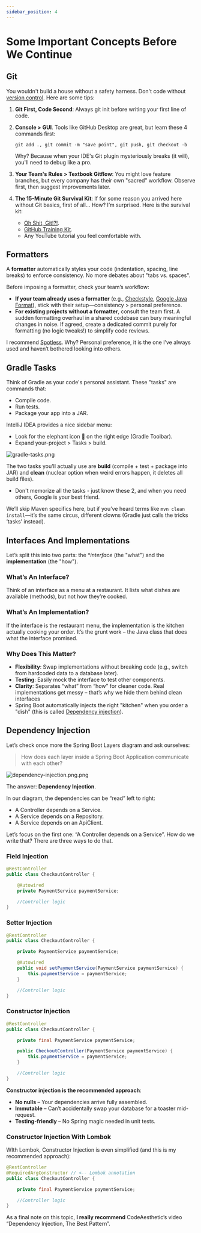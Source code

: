 ```yaml
---
sidebar_position: 4
---
```



# Some Important Concepts Before We Continue

## Git

You wouldn't build a house without a safety harness. Don't code without [version control](https://github.com/resources/articles/software-development/what-is-version-control). Here are some tips:

1. **Git First, Code Second**: Always git init before writing your first line of code.
2. **Console > GUI**. Tools like GitHub Desktop are great, but learn these 4 commands first:

    `git add ., git commit -m "save point", git push, git checkout -b`

    Why? Because when your IDE's Git plugin mysteriously breaks (it will), you'll need to debug like a pro. 
3. **Your Team's Rules > Textbook Gitflow**: You might love feature branches, but every company has their own "sacred" workflow. Observe first, then suggest improvements later.
4. **The 15-Minute Git Survival Kit**: If for some reason you arrived here without Git basics, first of all... How? I’m surprised. Here is the survival kit:
   * [Oh Shit, Git!?!](https://ohshitgit.com/).
   * [GitHub Training Kit](https://training.github.com/).
   * Any YouTube tutorial you feel comfortable with.

## Formatters

A **formatter** automatically styles your code (indentation, spacing, line breaks) to enforce consistency. No more debates about "tabs vs. spaces".

<YouTube id="V7PLxL8jIl8" />

Before imposing a formatter, check your team’s workflow:

* **If your team already uses a formatter** (e.g., [Checkstyle](https://checkstyle.org/), [Google Java Format](https://github.com/google/google-java-format)), stick with their setup—consistency > personal preference.
* **For existing projects without a formatter**, consult the team first. A sudden formatting overhaul in a shared codebase can bury meaningful changes in noise. If agreed, create a dedicated commit purely for formatting (no logic tweaks!) to simplify code reviews.

I recommend [Spotless](https://github.com/diffplug/spotless). Why? Personal preference, it is the one I’ve always used and haven’t bothered looking into others.

## Gradle Tasks

Think of Gradle as your code's personal assistant. These "tasks" are commands that:

* Compile code.
* Run tests.
* Package your app into a JAR.

IntelliJ IDEA provides a nice sidebar menu:

* Look for the elephant icon 🐘 on the right edge (Gradle Toolbar).
* Expand your-project > Tasks > build.

![gradle-tasks.png](img/gradle-tasks.png)

The two tasks you'll actually use are **build** (compile + test + package into JAR) and **clean** (nuclear option when weird errors happen, it deletes all build files).

* Don't memorize all the tasks - just know these 2, and when you need others, Google is your best friend.

We’ll skip Maven specifics here, but if you’ve heard terms like `mvn clean install`—it’s the same circus, different clowns (Gradle just calls the tricks ‘tasks’ instead).

## Interfaces And Implementations

Let’s split this into two parts: the **interface* (the "what") and the **implementation** (the "how").

### What’s An Interface?

Think of an interface as a menu at a restaurant. It lists what dishes are available (methods), but not how they’re cooked.

### What’s An Implementation?

If the interface is the restaurant menu, the implementation is the kitchen actually cooking your order. It’s the grunt work – the Java class that does what the interface promised.

### Why Does This Matter?

* **Flexibility**: Swap implementations without breaking code (e.g., switch from hardcoded data to a database later).
* **Testing**: Easily mock the interface to test other components.
* **Clarity**: Separates “what” from “how” for cleaner code. Real implementations get messy – that’s why we hide them behind clean interfaces
* Spring Boot automatically injects the right "kitchen" when you order a "dish" (this is called [Dependency injection](/lets-create-a-spring-boot-project/some-important-concepts#dependency-injection)).

## Dependency Injection

Let’s check once more the Spring Boot Layers diagram and ask ourselves:

> How does each layer inside a Spring Boot Application communicate with each other?

![dependency-injection.png.png](img/dependency-injection.png)

The answer: **Dependency Injection**.

In our diagram, the dependencies can be “read” left to right:

* A Controller depends on a Service.
* A Service depends on a Repository.
* A Service depends on an ApiClient.

Let’s focus on the first one: “A Controller depends on a Service”. How do we write that? There are three ways to do that.

### Field Injection

```java
@RestController
public class CheckoutController {

    @Autowired
    private PaymentService paymentService;

    //Controller logic
}
```

### Setter Injection

```java
@RestController
public class CheckoutController {

    private PaymentService paymentService;

    @Autowired
    public void setPaymentService(PaymentService paymentService) {
        this.paymentService = paymentService;
    }

    //Controller logic
}
```

### Constructor Injection

```java
@RestController
public class CheckoutController {

    private final PaymentService paymentService;

    public CheckoutController(PaymentService paymentService) {
        this.paymentService = paymentService;
    }

    //Controller logic
}
```

**Constructor injection is the recommended approach**:

* **No nulls** – Your dependencies arrive fully assembled.
* **Immutable** – Can’t accidentally swap your database for a toaster mid-request.
* **Testing-friendly** – No Spring magic needed in unit tests.

### Constructor Injection With Lombok

WIth Lombok, Constructor Injection is even simplified (and this is my recommended approach):

```java
@RestController
@RequiredArgConstructor // <-- Lombok annotation
public class CheckoutController {

    private final PaymentService paymentService;

    //Controller logic
}
```

As a final note on this topic, **I really recommend** CodeAesthetic’s video “Dependency Injection, The Best Pattern”.

<YouTube id="J1f5b4vcxCQ" />